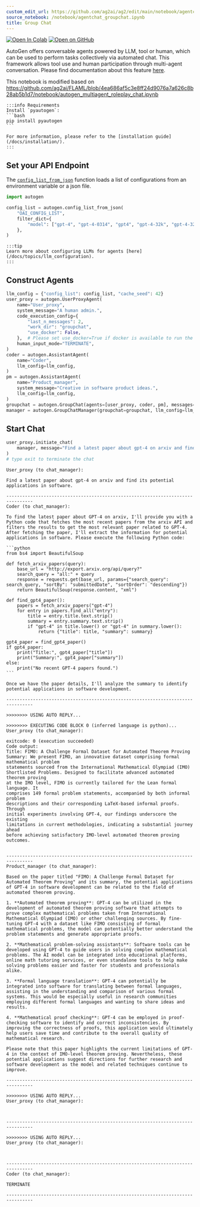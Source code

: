 ```yaml
---
custom_edit_url: https://github.com/ag2ai/ag2/edit/main/notebook/agentchat_groupchat.ipynb
source_notebook: /notebook/agentchat_groupchat.ipynb
title: Group Chat
---
```


<a href="https://colab.research.google.com/github/ag2ai/ag2/blob/main/notebook/agentchat_groupchat.ipynb" class="colab-badge" target="_blank"><img noZoom src="https://colab.research.google.com/assets/colab-badge.svg" alt="Open In Colab" /></a>
<a href="https://github.com/ag2ai/ag2/blob/main/notebook/agentchat_groupchat.ipynb" class="github-badge" target="_blank"><img noZoom src="https://img.shields.io/badge/Open%20on%20GitHub-grey?logo=github" alt="Open on GitHub" /></a>




AutoGen offers conversable agents powered by LLM, tool or human, which
can be used to perform tasks collectively via automated chat. This
framework allows tool use and human participation through multi-agent
conversation. Please find documentation about this feature
[here](https://ag2ai.github.io/ag2/docs/Use-Cases/agent_chat).

This notebook is modified based on
https://github.com/ag2ai/FLAML/blob/4ea686af5c3e8ff24d9076a7a626c8b28ab5b1d7/notebook/autogen_multiagent_roleplay_chat.ipynb

````mdx-code-block
:::info Requirements
Install `pyautogen`:
```bash
pip install pyautogen
```

For more information, please refer to the [installation guide](/docs/installation/).
:::
````

## Set your API Endpoint

The
[`config_list_from_json`](https://ag2ai.github.io/ag2/docs/reference/oai/openai_utils#config_list_from_json)
function loads a list of configurations from an environment variable or
a json file.

```python
import autogen

config_list = autogen.config_list_from_json(
    "OAI_CONFIG_LIST",
    filter_dict={
        "model": ["gpt-4", "gpt-4-0314", "gpt4", "gpt-4-32k", "gpt-4-32k-0314", "gpt-4-32k-v0314"],
    },
)
```

````mdx-code-block
:::tip
Learn more about configuring LLMs for agents [here](/docs/topics/llm_configuration).
:::
````

## Construct Agents

```python
llm_config = {"config_list": config_list, "cache_seed": 42}
user_proxy = autogen.UserProxyAgent(
    name="User_proxy",
    system_message="A human admin.",
    code_execution_config={
        "last_n_messages": 2,
        "work_dir": "groupchat",
        "use_docker": False,
    },  # Please set use_docker=True if docker is available to run the generated code. Using docker is safer than running the generated code directly.
    human_input_mode="TERMINATE",
)
coder = autogen.AssistantAgent(
    name="Coder",
    llm_config=llm_config,
)
pm = autogen.AssistantAgent(
    name="Product_manager",
    system_message="Creative in software product ideas.",
    llm_config=llm_config,
)
groupchat = autogen.GroupChat(agents=[user_proxy, coder, pm], messages=[], max_round=12)
manager = autogen.GroupChatManager(groupchat=groupchat, llm_config=llm_config)
```

## Start Chat

```python
user_proxy.initiate_chat(
    manager, message="Find a latest paper about gpt-4 on arxiv and find its potential applications in software."
)
# type exit to terminate the chat
```

```` text
User_proxy (to chat_manager):

Find a latest paper about gpt-4 on arxiv and find its potential applications in software.

--------------------------------------------------------------------------------
Coder (to chat_manager):

To find the latest paper about GPT-4 on arxiv, I'll provide you with a Python code that fetches the most recent papers from the arxiv API and filters the results to get the most relevant paper related to GPT-4. After fetching the paper, I'll extract the information for potential applications in software. Please execute the following Python code:

```python
from bs4 import BeautifulSoup

def fetch_arxiv_papers(query):
    base_url = "http://export.arxiv.org/api/query?"
    search_query = "all:" + query
    response = requests.get(base_url, params={"search_query": search_query, "sortBy": "submittedDate", "sortOrder": "descending"})
    return BeautifulSoup(response.content, "xml")

def find_gpt4_paper():
    papers = fetch_arxiv_papers("gpt-4")
    for entry in papers.find_all("entry"):
        title = entry.title.text.strip()
        summary = entry.summary.text.strip()
        if "gpt-4" in title.lower() or "gpt-4" in summary.lower():
            return {"title": title, "summary": summary}

gpt4_paper = find_gpt4_paper()
if gpt4_paper:
    print("Title:", gpt4_paper["title"])
    print("Summary:", gpt4_paper["summary"])
else:
    print("No recent GPT-4 papers found.")
```

Once we have the paper details, I'll analyze the summary to identify potential applications in software development.

--------------------------------------------------------------------------------

>>>>>>>> USING AUTO REPLY...

>>>>>>>> EXECUTING CODE BLOCK 0 (inferred language is python)...
User_proxy (to chat_manager):

exitcode: 0 (execution succeeded)
Code output: 
Title: FIMO: A Challenge Formal Dataset for Automated Theorem Proving
Summary: We present FIMO, an innovative dataset comprising formal mathematical problem
statements sourced from the International Mathematical Olympiad (IMO)
Shortlisted Problems. Designed to facilitate advanced automated theorem proving
at the IMO level, FIMO is currently tailored for the Lean formal language. It
comprises 149 formal problem statements, accompanied by both informal problem
descriptions and their corresponding LaTeX-based informal proofs. Through
initial experiments involving GPT-4, our findings underscore the existing
limitations in current methodologies, indicating a substantial journey ahead
before achieving satisfactory IMO-level automated theorem proving outcomes.


--------------------------------------------------------------------------------
Product_manager (to chat_manager):

Based on the paper titled "FIMO: A Challenge Formal Dataset for Automated Theorem Proving" and its summary, the potential applications of GPT-4 in software development can be related to the field of automated theorem proving.

1. **Automated theorem proving**: GPT-4 can be utilized in the development of automated theorem proving software that attempts to prove complex mathematical problems taken from International Mathematical Olympiad (IMO) or other challenging sources. By fine-tuning GPT-4 with a dataset like FIMO consisting of formal mathematical problems, the model can potentially better understand the problem statements and generate appropriate proofs.

2. **Mathematical problem-solving assistants**: Software tools can be developed using GPT-4 to guide users in solving complex mathematical problems. The AI model can be integrated into educational platforms, online math tutoring services, or even standalone tools to help make solving problems easier and faster for students and professionals alike.

3. **Formal language translation**: GPT-4 can potentially be integrated into software for translating between formal languages, assisting in the understanding and comparison of various formal systems. This would be especially useful in research communities employing different formal languages and wanting to share ideas and results.

4. **Mathematical proof checking**: GPT-4 can be employed in proof-checking software to identify and correct inconsistencies. By improving the correctness of proofs, this application would ultimately help users save time and contribute to the overall quality of mathematical research.

Please note that this paper highlights the current limitations of GPT-4 in the context of IMO-level theorem proving. Nevertheless, these potential applications suggest directions for further research and software development as the model and related techniques continue to improve.

--------------------------------------------------------------------------------

>>>>>>>> USING AUTO REPLY...
User_proxy (to chat_manager):



--------------------------------------------------------------------------------

>>>>>>>> USING AUTO REPLY...
User_proxy (to chat_manager):



--------------------------------------------------------------------------------
Coder (to chat_manager):

TERMINATE

--------------------------------------------------------------------------------
````
